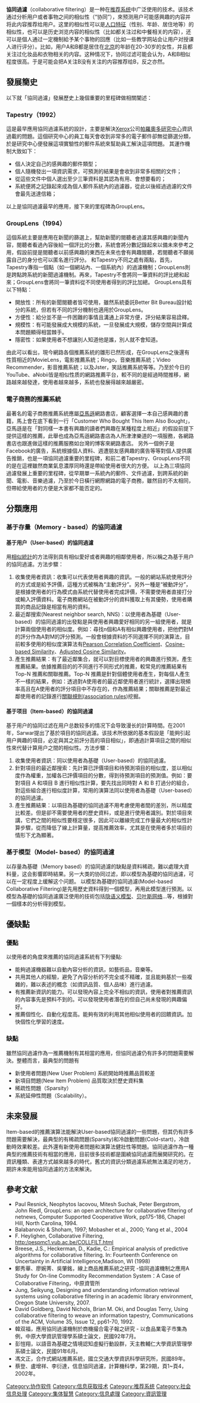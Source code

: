 {{no footnotes|time=2017-04-18T15:38:03+00:00}}

{{noteTA|G1=IT}}

'''協同過濾'''（collaborative filtering）是一种在[[推荐系统|推荐系统]]中广泛使用的技术。该技术通过分析用户或者事物之间的相似性（“协同”），來预测用户可能感興趣的内容并将此内容推荐给用户。这里的相似性可以是[[人口特征|人口特征]]（性别、年龄、居住地等）的相似性，也可以是历史浏览内容的相似性（比如都关注过和中餐相关的内容），还可以是個人通过一定機制給予某个事物的回應（比如一些教学网站会让用户对授课人进行评分）。比如，用户A和B都是居住在[[北京|北京]]的年龄在20-30岁的女性，并且都关注过化妆品和衣物相关的内容。这种情况下，协同过滤可能会认为，A和B相似程度很高。于是可能会把A关注B没有关注的内容推荐给B，反之亦然。

== 發展簡史 ==

以下就「協同過濾」發展歷史上幾個重要的里程碑做相關闡述：

=== Tapestry（1992） ===

這是最早應用協同過濾系統的設計，主要是解決[[Xerox|Xerox]]公司[[帕羅奧多研究中心|帕羅奧多研究中心]]資訊過載的問題。這個研究中心的員工每天會收到非常多的電子郵件卻無從篩選分類，於是研究中心便發展這項實驗性的郵件系統來幫助員工解決這項問題。
其運作機制大致如下：

* 個人決定自己的感興趣的郵件類型；
* 個人隨機發出一項資訊需求，可預測的結果是會收到非常多相關的文件；
* 從這些文件中個人選出至少三筆資料是其認為有用、會想要看的；
* 系統便將之記錄起來成為個人郵件系統內的過濾器，從此以後經過過濾的文件會最先送達信箱；

以上是協同過濾最早的應用，接下來的里程碑為GroupLens。

=== GroupLens（1994） ===

這個系統主要是應用在新聞的篩選上，幫助新聞的閱聽者過濾其感興趣的新聞內容，閱聽者看過內容後給一個評比的分數，系統會將分數記錄起來以備未來參考之用，假設前提是閱聽者以前感興趣的東西在未來也會有興趣閱聽，若閱聽者不願揭露自己的身分也可以匿名進行評分。
和Tapestry不同之處有兩點，首先，Tapestry專指一個點（如一個網站內、一個系統內）的過濾機制；GroupLens則是跨點跨系統的新聞過濾機制。再來，Tapestry不會將同一筆資料的評比總和起來；GroupLens會將同一筆資料從不同使用者得到的評比加總。
GroupLens具有以下特點：

* 開放性：所有的新聞閱聽者皆可使用，雖然系統委託Better Bit Bureau設計給分的系統，但若有不同的評分機制也適用於GroupLens。
* 方便性：給分並不是一件困難的事情且溝通上非常方便，評分結果容易詮釋。
* 規模性：有可能發展成大規模的系統，一旦發展成大規模，儲存空間與計算成本問題顯得相當棘手。
* 隱密性：如果使用者不想讓別人知道他是誰，別人就不會知道。

由此可以看出，現今網路各個推薦系統的雛形已然形成，在GroupLens之後還有性質相近的MovieLens，電影推薦系統；Ringo，音樂推薦系統；Video Recommender，影音推薦系統；以及Jster，笑話推薦系統等等。乃至於今日的YouTube、aNobii皆是相似性质的網路推薦平台，較不同的是經過時間推移，網路越來越發達，使用者越來越多，系統也發展得越來越嚴密。

=== 電子商務的推薦系統 ===

最著名的電子商務推薦系統應屬[[亞馬遜公司|亞馬遜]]網路書店，顧客選擇一本自己感興趣的書籍，馬上會在底下看到一行「Customer Who Bought This Item Also Bought」，亞馬遜是在「對同樣一本書有興趣的讀者們興趣在某種程度上相近」的假設前提下提供這樣的推薦，此舉也成為亞馬遜網路書店為人所津津樂道的一項服務，各網路書店也跟進做這樣的推薦服務如台灣的博客來網路書店。
另外一個例子是Facebook的廣告，系統根據個人資料、週遭朋友感興趣的廣告等等對個人提供廣告推銷，也是一項協同過濾重要的里程碑，和前二者Tapestry、GroupLens不同的是在這裡雖然商業氣息濃厚同時還是帶給使用者很大的方便。
以上為三項協同過濾發展上重要的里程碑，從早期單一系統內的郵件、文件過濾，到跨系統的新聞、電影、音樂過濾，乃至於今日橫行網際網路的電子商務，雖然目的不太相同，但帶給使用者的方便是大家都不能否定的。

== 分類應用 ==
=== 基于存量（Memory - based）的協同過濾 ===

==== 基于用户（User-based）的協同過濾 ====

用[[相似統計|相似統計]]的方法得到具有相似愛好或者興趣的相鄰使用者，所以稱之為基于用户的協同過濾。方法步驟：

# 收集使用者資訊：收集可以代表使用者興趣的資訊。一般的網站系統使用評分的方式或是給予評價，這種方式被稱為“主動評分”。另外一種是“被動評分”，是根據使用者的行為模式由系統代替使用者完成評價，不需要使用者直接打分或輸入評價資料。電子商務網站在被動評分的資料獲取上有其優勢，使用者購買的商品記錄是相當有用的資料。
# 最近鄰搜索(Nearest neighbor search, NNS)：以使用者為基礎（User-based）的協同過濾的出發點是與使用者興趣愛好相同的另一組使用者，就是計算兩個使用者的相似度。例如：尋找n個和A有相似興趣使用者，把他們對M的評分作為A對M的評分預測。一般會根據資料的不同選擇不同的演算法，目前較多使用的相似度演算法有[[Pearson_Correlation_Coefficient|Pearson Correlation Coefficient]]、[[Cosine-based_Similarity|Cosine-based Similarity]]、[[Adjusted_Cosine_Similarity|Adjusted Cosine Similarity]]。
# 產生推薦結果：有了最近鄰集合，就可以對目標使用者的興趣進行預測，產生推薦結果。依據推薦目的的不同進行不同形式的推薦，較常見的推薦結果有Top-N 推薦和關聯推薦。Top-N 推薦是針對個體使用者產生，對每個人產生不一樣的結果，例如：透過對A使用者的最近鄰使用者進行統計，選擇出現頻率高且在A使用者的評分項目中不存在的，作為推薦結果；關聯推薦是對最近鄰使用者的記錄進行[[關聯規則|關聯規則]]([[association_rules|association rules]])挖掘。

==== 基于项目（Item-based）的協同過濾 ====

基于用户的協同过滤在用户总数较多的情况下会导致漫长的計算時間。在2001年，Sarwar提出了基於項目的協同過濾。该技术所依据的基本假設是「能夠引起用户興趣的項目，必定與其之前評分高的項目相似」，即通過計算項目之間的相似性來代替计算用户之間的相似性。方法步驟：

# 收集使用者資訊：同以使用者為基礎（User-based）的協同過濾。
# 針對項目的最近鄰搜索：先計算已評價項目和待預測項目的相似度，並以相似度作為權重，加權各已評價項目的分數，得到待預測項目的預測值。例如：要對項目 A 和項目 B 進行相似性計算，要先找出同時對 A 和 B 打過分的組合，對這些組合進行相似度計算，常用的演算法同以使用者為基礎（User-based）的協同過濾。
# 產生推薦結果：以項目為基礎的協同過濾不用考慮使用者間的差別，所以精度比較差。但是卻不需要使用者的歷史資料，或是進行使用者識別。對於項目來講，它們之間的相似性要穩定很多，因此可以離線完成工作量最大的相似性計算步驟，從而降低了線上計算量，提高推薦效率，尤其是在使用者多於項目的情形下尤為顯著。

=== 基于模型（Model- based）的協同過濾 ===

以存量為基礎（Memory based）的協同過濾的缺點是資料稀疏，難以處理大資料量，这会影響即時結果。另一大类的协同过滤，即以模型為基礎的協同過濾，可以在一定程度上缓解这个问题。
以模型為基礎的協同過濾(Model-based Collaborative Filtering)是先用歷史資料得到一個模型，再用此模型進行預測。以模型為基礎的協同過濾廣泛使用的技術包括[[隐语义模型|隐语义模型]]、[[贝叶斯网络|贝叶斯网络]]…等，根據對一個樣本的分析得到模型。
== 優缺點 ==

=== 優點 ===

以使用者的角度來推薦的協同過濾系統有下列優點:

* 能夠過濾機器難以自動內容分析的資訊，如藝術品，音樂等。
* 共用其他人的經驗，避免了內容分析的不完全或不精確，並且能夠基於一些複雜的，難以表述的概念（如資訊品質、個人品味）進行過濾。
* 有推薦新資訊的能力。可以發現內容上完全不相似的資訊，使用者對推薦資訊的內容事先是預料不到的。可以發現使用者潛在的但自己尚未發現的興趣偏好。
* 推薦個性化、自動化程度高。能夠有效的利用其他相似使用者的回饋資訊。加快個性化學習的速度。

=== 缺點 ===

雖然協同過濾作為一推薦機制有其相當的應用，但協同過濾仍有許多的問題需要解決。整體而言，最典型的問題有

* 新使用者問題(New User Problem) 系統開始時推薦品質較差
* 新項目問題(New Item Problem) 品質取決於歷史資料集
* 稀疏性問題（Sparsity）
* 系統延伸性問題（Scalability）。
== 未來發展 ==

Item-based的推薦演算法能解決User-based協同過濾的一些問題，但其仍有許多問題需要解決，最典型的有稀疏問題(Sparsity)和冷啟動問題(Cold-start)，冷啟動時效果較差。此外還有新使用者問題和演算法健壯性等問題。協同過濾作為一種典型的推薦技術有相當的應用，目前很多技術都是圍繞協同過濾而展開研究的。在資訊種類、表達方式越來越多的時代，舊式的資訊分類過濾系統無法滿足的地方，期許未來能用協同過濾的方法來解決。

== 參考文献 ==

* Paul Resnick, Neophytos Iacovou, Mitesh Suchak, Peter Bergstrom, John Riedl, GroupLens: an open architecture for collaborative filtering of netnews, Computer Supported Cooperative Work, pp175-186, Chapel Hill, North Carolina, 1994.
* Balabanovic & Shoham, 1997; Mobasher et al., 2000; Yang et al., 2004
* F. Heylighen, Collaborative Filtering, http:/pespmc1.vub.ac.be/COLLFILT.html
* Breese, J.S., Heckerman, D., Kadie, C.: Empirical analysis of predictive algorithms for collaborative filtering. In: Fourteenth Conference on Uncertainty in Artificial Intelligence,Madison, WI (1998)
* 鄭秀華、廖婉菁、吳肇銘，線上商品推薦系統之研究 -協同過濾機制之應用A Study for On-line Commodity Recommendation System：A Case of Collaborative Filtering，中原資管所
* Jung, Seikyung, Designing and understanding information retrieval systems using collaborative filtering in an academic library environment, Oregon State University, 2007.
* David Goldberg, David Nichols, Brian M. Oki, and Douglas Terry, Using collaborative filtering to weave an information tapestry, Communications of the ACM, Volume 35, Issue 12, pp61-70, 1992.
* 韓双福，應用協同過濾機制於商機撮合電子報之研究 - 以食品業電子市集為例，中原大學資訊管理學系碩士論文，民國92年7月。
* 彭愷翔，以語音為基礎之情境認知虛擬行動設群，天主教輔仁大學資訊管理學系碩士論文，民國91年6月。
* 馮文正，合作式網站推薦系統，國立交通大學資訊科學研究所，民國89年。
* 蔡登、盧增祥、李衍達，信息協同過濾，計算機科學，第29期，頁1~頁4，2002年。

{{Authority control}}

[[Category:协作软件|Category:协作软件]]
[[Category:信息获取技术|Category:信息获取技术]]
[[Category:推荐系统|Category:推荐系统]]
[[Category:社会信息处理|Category:社会信息处理]]
[[Category:集体智慧|Category:集体智慧]]
[[Category:信息處理|Category:信息處理]]
[[Category:資訊管理|Category:資訊管理]]